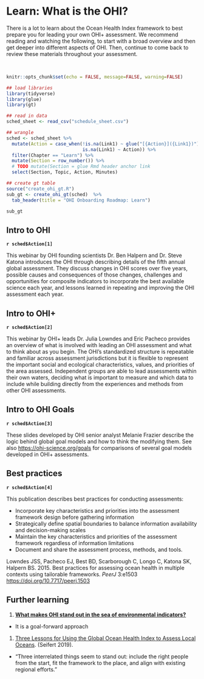 # Learn: What is the OHI? {#learn}

There is a lot to learn about the Ocean Health Index framework to best prepare you for leading your own OHI+ assessment. We recommend reading and watching the following, to start with a broad overview and then get deeper into different aspects of OHI. Then, continue to come back to review these materials throughout your assessment. 

<br>

```r
knitr::opts_chunk$set(echo = FALSE, message=FALSE, warning=FALSE)

## load libraries
library(tidyverse)
library(glue)
library(gt)

## read in data
sched_sheet <- read_csv("schedule_sheet.csv") 
```

```r
## wrangle
sched <- sched_sheet %>%
  mutate(Action = case_when(!is.na(Link1) ~ glue("[{Action}]({Link1})"), 
                            is.na(Link1) ~ Action)) %>%
  filter(Chapter == "Learn") %>%
  mutate(Section = row_number()) %>%
  # TODO mutate(Section = glue Rmd header anchor link
  select(Section, Topic, Action, Minutes)

## create gt table
source("create_ohi_gt.R")
sub_gt <- create_ohi_gt(sched)  %>%
  tab_header(title = "OHI Onboarding Roadmap: Learn")

sub_gt

```

## Intro to OHI

**`r sched$Action[1]`**

This webinar by OHI founding scientists Dr. Ben Halpern and Dr. Steve Katona introduces the OHI through describing details of the fifth annual global assessment. They discuss changes in OHI scores over five years, possible causes and consequences of those changes, challenges and opportunities for composite indicators to incorporate the best available science each year, and lessons learned in repeating and improving the OHI assessment each year.

## Intro to OHI+

**`r sched$Action[2]`**

This webinar by OHI+ leads Dr. Julia Lowndes and Eric Pacheco provides an overview of what is involved with leading an OHI assessment and what to think about as you begin. The OHI's standardized structure is repeatable and familiar across assessment jurisdictions but it is flexible to represent the important social and ecological characteristics, values, and priorities of the area assessed. Independent groups are able to lead assessments within their own waters, deciding what is important to measure and which data to include while building directly from the experiences and methods from other OHI assessments.


## Intro to OHI Goals

**`r sched$Action[3]`**

These slides developed by OHI senior analyst Melanie Frazier describe the logic behind global goal models and how to think the modifying them. See also <https://ohi-science.org/goals> for comparisons of several goal models developed in OHI+ assessments.


## Best practices

**`r sched$Action[4]`**

This publication describes best practices for conducting assessments: 

- Incorporate key characteristics and priorities into the assessment framework design before gathering information
- Strategically define spatial boundaries to balance information availability and decision-making scales
- Maintain the key characteristics and priorities of the assessment framework regardless of information limitations
- Document and share the assessment process, methods, and tools. 

Lowndes JSS, Pacheco EJ, Best BD, Scarborough C, Longo C, Katona SK, Halpern BS. 2015. Best practices for assessing ocean health in multiple contexts using tailorable frameworks. *PeerJ* 3:e1503 <https://doi.org/10.7717/peerj.1503> 


## Further learning {#learn-further}

1. [**What makes OHI stand out in the sea of environmental indicators?**](https://ohi-science.org/news/goal-forward-approach)
  - It is a goal-forward approach
1. [Three Lessons for Using the Global Ocean Health Index to Assess Local Oceans](https://ohi-science.org/news/three-lessons-global). (Seifert 2019). 
  - "Three interrelated things seem to stand out: include the right people from the start, fit the framework to the place, and align with existing regional efforts."
  

<!---
- https://ohi-science.org/learn/
- https://ohi-science.org/plan/
- https://ohi-science.org/goals
--->

